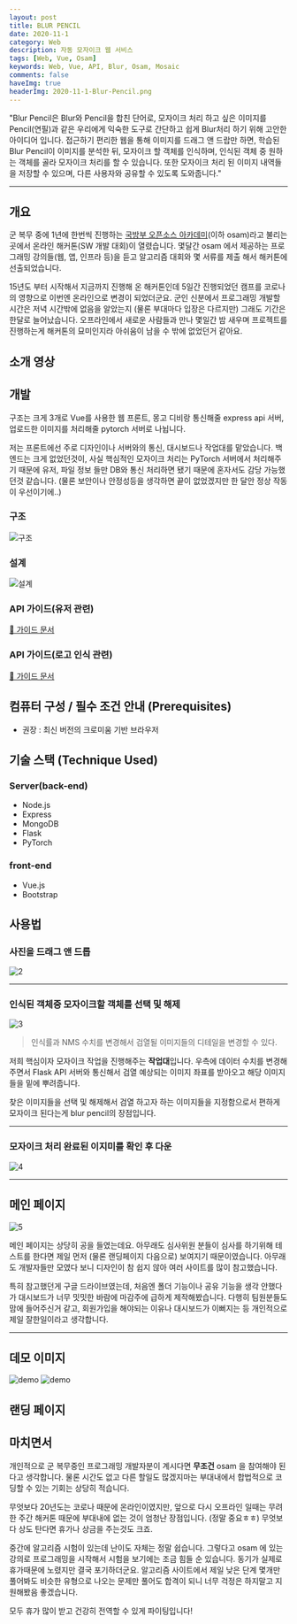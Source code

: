 ```yaml
---
layout: post
title: BLUR PENCIL
date: 2020-11-1
category: Web
description: 자동 모자이크 웹 서비스
tags: [Web, Vue, Osam]
keywords: Web, Vue, API, Blur, Osam, Mosaic
comments: false
haveImg: true
headerImg: 2020-11-1-Blur-Pencil.png
---
```


"Blur Pencil은 Blur와 Pencil을 합친 단어로, 모자이크 처리 하고 싶은 이미지를 Pencil(연필)과 같은 우리에게 익숙한 도구로 간단하고 쉽게 Blur처리 하기 위해 고안한 아이디어 입니다. 접근하기 편리한 웹을 통해 이미지를 드래그 앤 드랍만 하면, 학습된 Blur Pencil이 이미지를 분석한 뒤, 모자이크 할 객체를 인식하며, 인식된 객체 중 원하는 객체를 골라 모자이크 처리를 할 수 있습니다. 또한 모자이크 처리 된 이미지 내역들을 저장할 수 있으며, 다른 사용자와 공유할 수 있도록 도와줍니다."

---

## 개요

군 복무 중에 1년에 한번씩 진행하는 [국방부 오픈소스 아카데미](https://osam.kr/main/index.jsp)(이하 osam)라고 불리는 곳에서 온라인 해커톤(SW 개발 대회)이 열렸습니다. 몇달간 osam 에서 제공하는 프로그래밍 강의들(웹, 앱, 인프라 등)을 듣고 알고리즘 대회와 몇 서류를 제출 해서 해커톤에 선출되었습니다.

15년도 부터 시작해서 지금까지 진행해 온 해커톤인데 5일간 진행되었던 캠프를 코로나의 영향으로 이번엔 온라인으로 변경이 되었더군요. 군인 신분에서 프로그래밍 개발할 시간은 저녁 시간밖에 없음을 알았는지 (물론 부대마다 입장은 다르지만) 그래도 기간은 한달로 늘어났습니다. 오프라인에서 새로운 사람들과 만나 몇일간 밤 새우며 프로젝트를 진행하는게 해커톤의 묘미인지라 아쉬움이 남을 수 밖에 없었던거 같아요.

## 소개 영상

## 개발

구조는 크게 3개로 Vue를 사용한 웹 프론트, 몽고 디비랑 통신해줄 express api 서버, 업로드한 이미지를 처리해줄 pytorch 서버로 나뉩니다.

저는 프론트에선 주로 디자인이나 서버와의 통신, 대시보드나 작업대를 맡았습니다. 백엔드는 크게 없었던것이, 사실 핵심적인 모자이크 처리는 PyTorch 서버에서 처리해주기 때문에 유저, 파일 정보 들만 DB와 통신 처리하면 됐기 때문에 혼자서도 감당 가능했던것 같습니다. (물론 보안이나 안정성등을 생각하면 끝이 없었겠지만 한 달안 정상 작동이 우선이기에..)

### 구조

![구조](https://github.com/kyechan99/Cloud_BlurPencil_GonNyong4/raw/master/images/archi.png)

### 설계

![설계](https://github.com/kyechan99/Cloud_BlurPencil_GonNyong4/raw/master/images/archi2.png)

### API 가이드(유저 관련)

[📝 가이드 문서](https://github.com/osamhack2020/Cloud_BlurPencil_GonNyong4/wiki/API-Guide)

### API 가이드(로고 인식 관련)

[📝 가이드 문서](<https://github.com/osamhack2020/Cloud_BlurPencil_GonNyong4/wiki/API-Guide-(Logo-Detection)>)

## 컴퓨터 구성 / 필수 조건 안내 (Prerequisites)

- 권장 : 최신 버전의 크로미움 기반 브라우저

## 기술 스택 (Technique Used)

### Server(back-end)

- Node.js
- Express
- MongoDB
- Flask
- PyTorch

### front-end

- Vue.js
- Bootstrap

## 사용법

### 사진을 드래그 앤 드롭

![2](https://github.com/kyechan99/Cloud_BlurPencil_GonNyong4/raw/master/images/1.png)

---

### 인식된 객체중 모자이크할 객체를 선택 및 해제

![3](https://github.com/kyechan99/Cloud_BlurPencil_GonNyong4/raw/master/images/2.png)

> 인식률과 NMS 수치를 변경해서 검열될 이미지들의 디테일을 변경할 수 있다.

저희 핵심이자 모자이크 작업을 진행해주는 **작업대**입니다. 우측에 데이터 수치를 변경해주면서 Flask API 서버와 통신해서 검열 예상되는 이미지 좌표를 받아오고 해당 이미지들을 밑에 뿌려줍니다.

찾은 이미지들을 선택 및 해제해서 검열 하고자 하는 이미지들을 지정함으로서 편하게 모자이크 된다는게 blur pencil의 장점입니다.

---

### 모자이크 처리 완료된 이지미를 확인 후 다운

![4](https://github.com/kyechan99/Cloud_BlurPencil_GonNyong4/raw/master/images/3.png)

---

## 메인 페이지

![5](https://github.com/kyechan99/Cloud_BlurPencil_GonNyong4/raw/master/images/prev_dash.png)

메인 페이지는 상당히 공을 들였는데요. 아무래도 심사위원 분들이 심사를 하기위해 테스트를 한다면 제일 먼저 (물론 랜딩페이지 다음으로) 보여지기 때문이였습니다. 아무래도 개발자들만 모였다 보니 디자인이 참 쉽지 않아 여러 사이트를 많이 참고했습니다.

특히 참고했던게 구글 드라이브였는데, 처음엔 폴더 기능이나 공유 기능을 생각 안했다가 대시보드가 너무 밋밋한 바람에 마감주에 급하게 제작해봤습니다. 다행히 팀원분들도 맘에 들어주신거 같고, 회원가입을 해야되는 이유나 대시보드가 이뻐지는 등 개인적으로 제일 잘한일이라고 생각합니다.

---

## 데모 이미지

![demo](https://github.com/kyechan99/Cloud_BlurPencil_GonNyong4/raw/master/images/example1.png)
![demo](https://github.com/kyechan99/Cloud_BlurPencil_GonNyong4/raw/master/images/example2.png)

## 랜딩 페이지

## 마치면서

개인적으로 군 복무중인 프로그래밍 개발자분이 계시다면 **무조건** osam 을 참여해야 된다고 생각합니다. 물론 시간도 없고 다른 할일도 많겠지마는 부대내에서 합법적으로 코딩할 수 있는 기회는 상당히 적습니다.

무엇보다 20년도는 코로나 때문에 온라인이였지만, 앞으로 다시 오프라인 일때는 무려 한 주간 해커톤 때문에 부대내에 없는 것이 엄청난 장점입니다. (정말 중요ㅎㅎ) 무엇보다 상도 탄다면 휴가나 상금을 주는것도 크죠.

중간에 알고리즘 시험이 있는데 난이도 자체는 정말 쉽습니다. 그렇다고 osam 에 있는 강의로 프로그래밍을 시작해서 시험을 보기에는 조금 힘들 순 있습니다. 동기가 실제로 휴가때문에 노렸지만 결국 포기하더군요. 알고리즘 사이트에서 제일 낮은 단계 몇개만 풀어봐도 비슷한 유형으로 나오는 문제만 풀어도 합격이 되니 너무 걱정은 하지말고 지원해봤음 좋겠습니다.

모두 휴가 많이 받고 건강히 전역할 수 있게 파이팅입니다!
